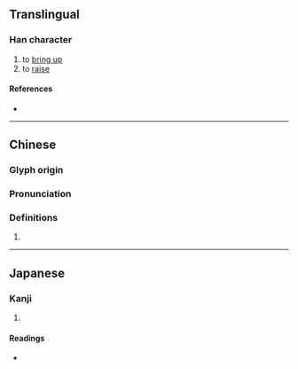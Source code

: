{{character info/new}}
==Translingual==

===Han character===
{{Han char|rn=61|rad=心|as=10|sn=13|four=90063|canj=PYVW|ids=⿰忄畜}}

# to [[bring up]]
# to [[raise]]

====References====
* {{Han ref|kx=0397.260|dkj=11049|dj=0737.020|hdz=42339.020|uh=6149|ud=24905|bh=DD66|bd=56678}}

----

==Chinese==
{{zh-forms}}

===Glyph origin===
{{Han etym}}

===Pronunciation===
{{zh-pron
|m=xù
|c=cuk1,zuk6
|mc=y
|oc=y
|ma=
|cat=v
}}

===Definitions===
{{zh-hanzi}}

# {{rfdef|zh}}

----

==Japanese==

===Kanji===
{{ja-kanji|grade=|rs=心10}}

# {{rfdef|ja|sort=心10}}

====Readings====
* {{ja-readings|on=[[きん]] (kin), [[きょう]] (kyō)|kun=[[おこす]] (okosu)}}